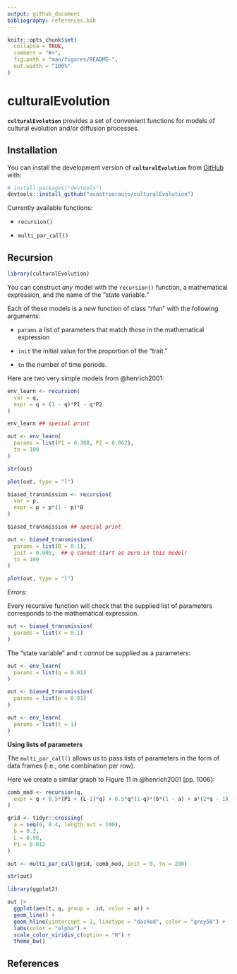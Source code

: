 ```yaml
---
output: github_document
bibliography: references.bib
---
```


<!-- README.md is generated from README.Rmd. Please edit that file -->

```r
knitr::opts_chunk$set(
  collapse = TRUE,
  comment = "#>",
  fig.path = "man/figures/README-",
  out.width = "100%"
)
```

# culturalEvolution

<!-- badges: start -->

<!-- badges: end -->

**`culturalEvolution`** provides a set of convenient functions for models of cultural evolution and/or diffusion processes.

## Installation

You can install the development version of **`culturalEvolution`** from [GitHub](https://github.com/) with:

``` r
# install.packages("devtools")
devtools::install_github("acastroaraujo/culturalEvolution")
```

Currently available functions:

-   `recursion()`

-   `multi_par_call()`

## Recursion

```r
library(culturalEvolution)
```

You can construct *any* model with the `recursion()` function, a mathematical expression, and the name of the "state variable."

Each of these models is a *new* function of class "rfun" with the following arguments:

-   `params` a list of parameters that match those in the mathematical expression

-   `init` the initial value for the proportion of the "trait."

-   `tn` the number of time periods.

Here are two very simple models from @henrich2001:

```r

env_learn <- recursion(
  var = q,
  expr = q + (1 - q)*P1 - q*P2
)

env_learn ## special print

out <- env_learn(
  params = list(P1 = 0.308, P2 = 0.062), 
  tn = 100
)

str(out)

plot(out, type = "l")

biased_transmission <- recursion(
  var = p,
  expr = p + p*(1 - p)*B
)

biased_transmission ## special print

out <- biased_transmission(
  params = list(B = 0.1), 
  init = 0.005,  ## q cannot start as zero in this model!
  tn = 100
)

plot(out, type = "l")

```

*Errors:*

Every recursive function will check that the supplied list of parameters corresponds to the mathematical expression.

```r
out <- biased_transmission(
  params = list(X = 0.1)
)
```

The "state variable" and `t` *cannot* be supplied as a parameters:

```r
out <- env_learn(
  params = list(q = 0.01)
)

out <- biased_transmission(
  params = list(p = 0.01)
)

out <- env_learn(
  params = list(t = 1)
)
```

**Using lists of parameters**

The `multi_par_call()` allows us to pass lists of parameters in the form of data frames (i.e., one combination per row).

Here we create a similar graph to Figure 11 in @henrich2001 [pp. 1006]:

```r

comb_mod <- recursion(q,
  expr = q + 0.5*(P1 + (L-1)*q) + 0.5*q*(1-q)*(b*(1 - a) + a*(2*q - 1))
)

grid <- tidyr::crossing(
  a = seq(0, 0.4, length.out = 100),
  b = 0.2, 
  L = 0.98, 
  P1 = 0.012
)

out <- multi_par_call(grid, comb_mod, init = 0, tn = 200)

str(out)

library(ggplot2)

out |> 
  ggplot(aes(t, q, group = .id, color = a)) + 
  geom_line() + 
  geom_hline(yintercept = 1, linetype = "dashed", color = "grey50") +
  labs(color = "alpha") + 
  scale_color_viridis_c(option = "H") +
  theme_bw() 

```

## References
